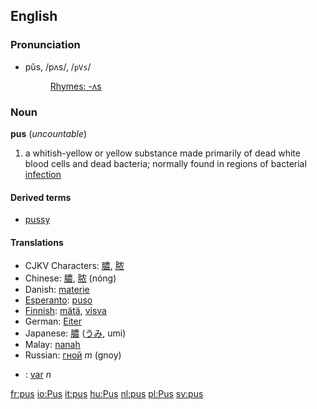 ==English==
===Pronunciation===
*pŭs, /pʌs/, /<tt>pVs</tt>/
*:[[Rhymes:English:-ʌs|Rhymes: -ʌs]]

===Noun===
'''pus''' (''uncountable'')
{{wikipedia}}

# a whitish-yellow or yellow substance made primarily of dead white blood cells and dead bacteria; normally found in regions of bacterial [[infection]]

====Derived terms====
*[[pussy]]

====Translations====
*CJKV Characters: [[膿]], [[脓]]
*Chinese: [[膿]], [[脓]] (nóng)
*Danish: [[materie]]
*[[Esperanto]]: [[puso]]
*[[Finnish]]: [[mätä]], [[visva]]
*German: [[Eiter]]
*Japanese: [[膿]] ([[うみ]], umi)
*Malay: [[nanah]]
*Russian: [[гной]] ''m'' (gnoy)
*{{sv}}: [[var]] ''n''

[[fr:pus]]
[[io:Pus]]
[[it:pus]]
[[hu:Pus]]
[[nl:pus]]
[[pl:Pus]]
[[sv:pus]]